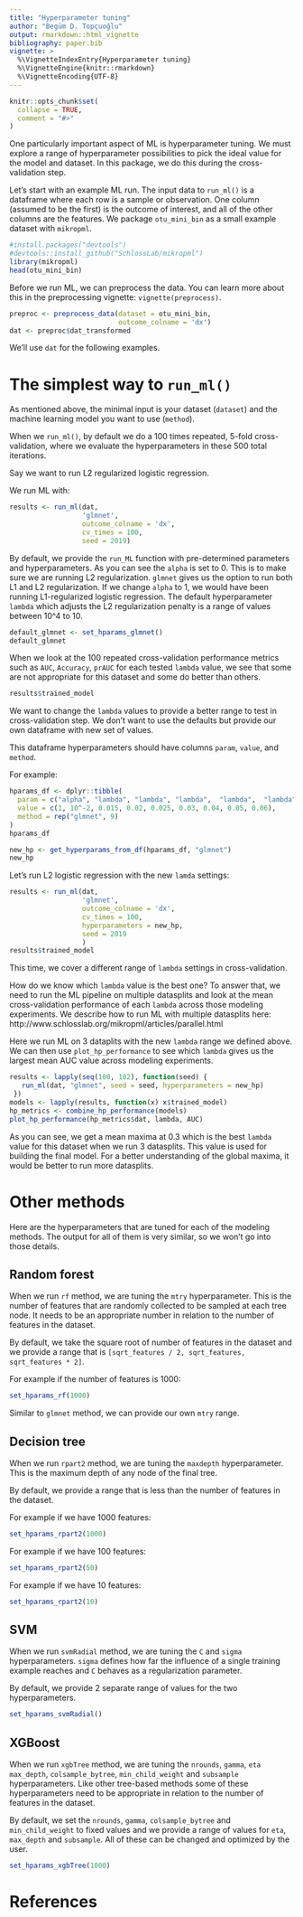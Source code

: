 ```yaml
---
title: "Hyperparameter tuning"
author: "Begüm D. Topçuoğlu"
output: rmarkdown::html_vignette
bibliography: paper.bib
vignette: >
  %\VignetteIndexEntry{Hyperparameter tuning}
  %\VignetteEngine{knitr::rmarkdown}
  %\VignetteEncoding{UTF-8}
---
```


```r
knitr::opts_chunk$set(
  collapse = TRUE,
  comment = "#>"
)
```

One particularly important aspect of ML is hyperparameter tuning. 
We must explore a range of hyperparameter possibilities to pick the ideal value for the model and dataset. In this package, we do this during the cross-validation step.

Let's start with an example ML run. 
The input data to `run_ml()` is a dataframe where each row is a sample or observation.
One column (assumed to be the first) is the outcome of interest,
and all of the other columns are the features.
We package `otu_mini_bin` as a small example dataset with `mikropml`.

```r
#install.packages("devtools")
#devtools::install_github("SchlossLab/mikropml")
library(mikropml)
head(otu_mini_bin)
```

Before we run ML, we can preprocess the data. 
You can learn more about this in the preprocessing vignette: `vignette(preprocess)`.

```r
preproc <- preprocess_data(dataset = otu_mini_bin,
                           outcome_colname = 'dx')
dat <- preproc$dat_transformed
```

We'll use `dat` for the following examples.

# The simplest way to `run_ml()`

As mentioned above, the minimal input is your dataset (`dataset`) and the machine learning model you want to use (`method`).

When we `run_ml()`, by default we do a 100 times repeated, 5-fold cross-validation, where we evaluate the hyperparameters in these 500 total iterations.

Say we want to run L2 regularized logistic regression. 

We run ML with:

```r
results <- run_ml(dat,
                  'glmnet',
                  outcome_colname = 'dx',
                  cv_times = 100, 
                  seed = 2019)
```

By default, we provide the `run_ML` function with pre-determined parameters and hyperparameters.
As you can see the `alpha` is set to 0. This is to make sure we are running L2 regularization. `glmnet` gives us the option to run both L1 and L2 regularization. 
If we change `alpha` to 1, we would have been running L1-regularized logistic regression. The default hyperparameter `lambda` which adjusts the L2 regularization penalty is a range of values between 10^4 to 10. 

```r
default_glmnet <- set_hparams_glmnet()
default_glmnet
```


When we look at the 100 repeated cross-validation performance metrics such as `AUC`, `Accuracy`, `prAUC` for each tested `lambda` value, we see that some are not appropriate for this dataset and some do better than others. 

```r
results$trained_model
```

We want to change the `lambda` values to provide a better range to test in cross-validation step. We don't want to use the defaults but provide our own dataframe with new set of values. 

This dataframe hyperparameters should have columns `param`, `value`, and `method`.

For example:
```r
hparams_df <- dplyr::tibble(
  param = c("alpha", "lambda", "lambda", "lambda",  "lambda",  "lambda", "lambda", "lambda", "lambda"),
  value = c(1, 10^-2, 0.015, 0.02, 0.025, 0.03, 0.04, 0.05, 0.06),
  method = rep("glmnet", 9)
)
hparams_df

new_hp <- get_hyperparams_from_df(hparams_df, "glmnet")
new_hp
```

Let's run L2 logistic regression with the new `lamda` settings:

```r
results <- run_ml(dat,
                  'glmnet',
                  outcome_colname = 'dx',
                  cv_times = 100,
                  hyperparameters = new_hp,
                  seed = 2019
                  )
results$trained_model
```

This time, we cover a different range of `lambda` settings in cross-validation. 

How do we know which `lambda` value is the best one? 
To answer that, we need to run the ML pipeline on multiple datasplits and look at the mean cross-validation performance of each `lambda` across those modeling experiments. 
We describe how to run ML with multiple datasplits here: http://www.schlosslab.org/mikropml/articles/parallel.html

Here we run ML on 3 dataplits with the new `lambda` range we defined above. 
We can then use `plot_hp_performance` to see which `lambda` gives us the largest mean AUC value across modeling experiments. 

```r
results <- lapply(seq(100, 102), function(seed) {
   run_ml(dat, "glmnet", seed = seed, hyperparameters = new_hp)
 })
models <- lapply(results, function(x) x$trained_model)
hp_metrics <- combine_hp_performance(models)
plot_hp_performance(hp_metrics$dat, lambda, AUC)
```

As you can see, we get a mean maxima at 0.3 which is the best `lambda` value for this dataset when we run 3 datasplits. This value is used for building the final model. For a better understanding of the global maxima, it would be better to run more datasplits. 

# Other methods

Here are the hyperparameters that are tuned for each of the modeling methods.
The output for all of them is very similar, so we won't go into those details.

## Random forest

When we run `rf` method, we are tuning the `mtry` hyperparameter. This is the number of features that are randomly collected to be sampled at each tree node. It needs to be an appropriate number in relation to the number of features in the dataset.

By default, we take the square root of number of features in the dataset and we provide a range that is
`[sqrt_features / 2, sqrt_features, sqrt_features * 2]`. 

For example if the number of features is 1000:

```r
set_hparams_rf(1000)
```

Similar to `glmnet` method, we can provide our own `mtry` range.

## Decision tree

When we run `rpart2` method, we are tuning the `maxdepth` hyperparameter. This is the maximum depth of any node of the final tree.

By default, we provide a range that is less than the number of features in the dataset. 

For example if we have 1000 features:

```r
set_hparams_rpart2(1000)
```
For example if we have 100 features:
```r
set_hparams_rpart2(50)
```
For example if we have 10 features:
```r
set_hparams_rpart2(10)
```


## SVM

When we run `svmRadial` method, we are tuning the `C` and `sigma` hyperparameters. 
`sigma` defines how far the influence of a single training example reaches and `C` behaves as a regularization parameter.

By default, we provide 2 separate range of values for the two hyperparameters. 


```r
set_hparams_svmRadial()
```

## XGBoost

When we run `xgbTree` method, we are tuning the `nrounds`, `gamma`, `eta` `max_depth`, `colsample_bytree`, `min_child_weight` and `subsample` hyperparameters. Like other tree-based methods some of these hyperparameters need to be appropriate in relation to the number of features in the dataset.

By default, we set the `nrounds`, `gamma`, `colsample_bytree` and `min_child_weight` to fixed values and we provide a range of values for `eta`, `max_depth` and `subsample`. All of these can be changed and optimized by the user. 

```r
set_hparams_xgbTree(1000)
```

# References
